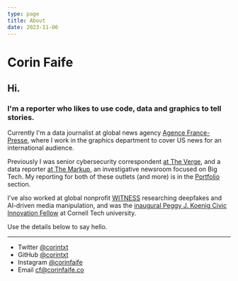 ```yaml
---
type: page
title: About
date: 2023-11-06
---
```


# Corin Faife

## Hi.

### I'm a reporter who likes to use code, data and graphics to tell stories.

Currently I'm a data journalist at global news agency [Agence France-Presse](https://www.afp.com/en),
where I work in the graphics department to cover US news for an international audience. 

Previously I was senior cybersecurity correspondent [at The Verge](https://www.theverge.com/authors/corin-faife), and a data reporter [at The Markup](https://themarkup.org/people/corin-faife), an investigative newsroom focused on Big Tech. My reporting for both of these outlets (and more) is in the [Portfolio](/portfolio) section.

I've also worked at global nonprofit [WITNESS](https://www.witness.org/) researching deepfakes and AI-driven media manipulation, and was the [inaugural Peggy J. Koenig Civic Innovation Fellow](https://www.dli.tech.cornell.edu/members/Faife) at Cornell Tech university.

Use the details below to say hello.

---

- Twitter [@corintxt](https://twitter.com/corintxt)
- GitHub [@corintxt](https://github.com/corintxt)
- Instagram [@corinfaife](https://instagram.com/corinfaife)
- Email cf@corinfaife.co